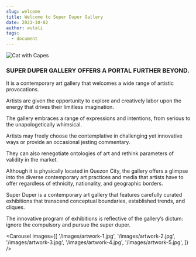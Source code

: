 ```yaml
---
slug: welcome
title: Welcome to Super Duper Gallery
date: 2021-10-02
author: wutali
tags:
  - document
---
```

![Cat with Capes](/images/cat-with-capes.png)

### SUPER DUPER GALLERY OFFERS A PORTAL FURTHER BEYOND.

It is a contemporary art gallery that welcomes a wide range of artistic provocations.

Artists are given the opportunity to explore and creatively labor upon the energy that drives their limitless imagination.

The gallery embraces a range of expressions and intentions, from serious to the unapologetically whimsical.

Artists may freely choose the contemplative in challenging yet innovative ways or provide an occasional jesting commentary.

They can also renegotiate ontologies of art and rethink parameters of validity in the market.

Although it is physically located in Quezon City, the gallery offers a glimpse into the diverse contemporary art practices and media that artists have to offer regardless of ethnicity, nationality, and geographic borders.

Super Duper is a contemporary art gallery that features carefully curated exhibitions that transcend conceptual boundaries, established trends, and cliques.

The innovative program of exhibitions is reflective of the gallery’s dictum: ignore the compulsory and pursue the super duper.

<Carousel
  images={[
    '/images/artwork-1.jpg',
    '/images/artwork-2.jpg',
    '/images/artwork-3.jpg',
    '/images/artwork-4.jpg',
    '/images/artwork-5.jpg',
  ]}
/>